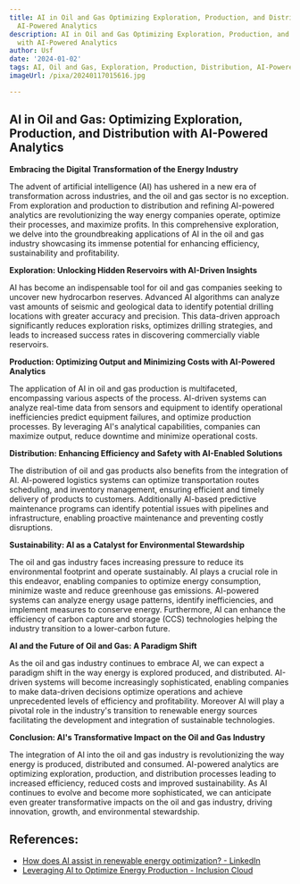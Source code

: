 ```yaml
---
title: AI in Oil and Gas Optimizing Exploration, Production, and Distribution with
  AI-Powered Analytics
description: AI in Oil and Gas Optimizing Exploration, Production, and Distribution
  with AI-Powered Analytics
author: Usf
date: '2024-01-02'
tags: AI, Oil and Gas, Exploration, Production, Distribution, AI-Powered Analytics
imageUrl: /pixa/20240117015616.jpg

---
```

## AI  in Oil and Gas: Optimizing Exploration, Production,  and Distribution with AI-Powered Analytics

**Embracing the Digital Transformation of the Energy Industry**

The advent of artificial intelligence (AI)  has ushered in a new era of transformation across industries, and the oil  and gas sector is no exception. From exploration and  production to distribution and refining AI-powered analytics are revolutionizing the way energy companies operate, optimize their processes, and maximize profits. In this comprehensive exploration,  we delve into  the groundbreaking applications of AI in the oil and  gas industry showcasing its immense potential  for enhancing efficiency, sustainability and profitability.

**Exploration: Unlocking  Hidden Reservoirs with AI-Driven Insights**

AI has become an indispensable tool for oil and gas companies  seeking to uncover new hydrocarbon reserves. Advanced AI algorithms can analyze vast amounts of seismic and  geological data to identify potential drilling locations with greater accuracy and precision. This data-driven  approach significantly reduces exploration  risks, optimizes drilling strategies, and leads to increased success rates in discovering commercially viable  reservoirs.

**Production: Optimizing Output and Minimizing Costs with AI-Powered  Analytics**

The application of AI  in oil and gas production is multifaceted, encompassing various aspects of the process. AI-driven systems can  analyze  real-time data from sensors  and equipment to identify operational inefficiencies predict  equipment failures, and  optimize production processes.  By leveraging AI's analytical capabilities, companies can maximize output, reduce downtime and minimize operational costs.

**Distribution: Enhancing Efficiency and  Safety with  AI-Enabled Solutions**

The distribution of oil and gas products also benefits from the integration of AI.  AI-powered logistics systems can optimize transportation routes scheduling, and inventory management, ensuring efficient and  timely delivery of products to customers.  Additionally AI-based predictive maintenance programs can identify potential issues with pipelines and infrastructure, enabling proactive maintenance and preventing costly disruptions.

**Sustainability: AI as a Catalyst for Environmental  Stewardship**

The oil and gas industry faces increasing pressure to  reduce its environmental footprint and operate sustainably.  AI plays a crucial  role in  this endeavor, enabling companies to optimize energy consumption, minimize waste  and reduce greenhouse gas  emissions. AI-powered  systems can analyze  energy usage patterns, identify inefficiencies, and implement measures to conserve energy. Furthermore, AI can enhance the efficiency of carbon capture  and storage (CCS) technologies helping the industry transition to a lower-carbon future.

**AI  and the Future of Oil and Gas: A Paradigm Shift**

As the oil and gas industry continues to embrace AI, we can expect a paradigm shift in the way energy  is explored produced, and distributed. AI-driven systems will become increasingly sophisticated, enabling companies to make data-driven decisions optimize operations and achieve unprecedented levels of efficiency and profitability. Moreover AI will play a pivotal role in the industry's transition to renewable energy sources facilitating the development and integration of sustainable technologies.

**Conclusion: AI's Transformative Impact on the Oil and Gas Industry**

The integration of AI into the oil and  gas industry is revolutionizing the way  energy is produced, distributed and  consumed.  AI-powered analytics are optimizing  exploration, production, and distribution processes leading to increased  efficiency, reduced costs and improved sustainability. As AI continues to evolve  and become more sophisticated, we can  anticipate even greater  transformative impacts on the oil and gas industry, driving innovation,  growth,  and environmental stewardship.

## References:
- [How does AI assist in renewable energy optimization? - LinkedIn](https://www.linkedin.com/pulse/how-does-ai-assist-renewable-energy-optimization-ai-news-zaq7e)
- [Leveraging AI to Optimize Energy Production - Inclusion Cloud](https://inclusioncloud.com/insights/blog/ai-energy-production/)
